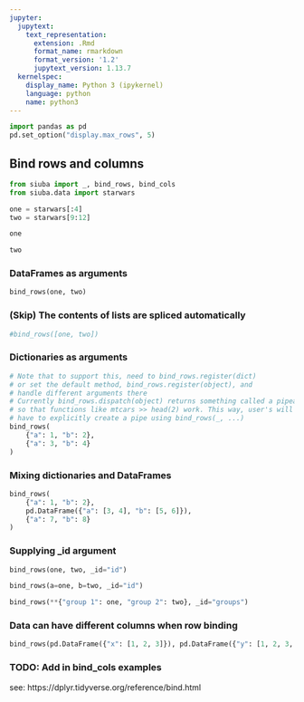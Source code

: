 ```yaml
---
jupyter:
  jupytext:
    text_representation:
      extension: .Rmd
      format_name: rmarkdown
      format_version: '1.2'
      jupytext_version: 1.13.7
  kernelspec:
    display_name: Python 3 (ipykernel)
    language: python
    name: python3
---
```


```python
import pandas as pd
pd.set_option("display.max_rows", 5)
```

## Bind rows and columns

```python
from siuba import _, bind_rows, bind_cols
from siuba.data import starwars

one = starwars[:4]
two = starwars[9:12]
```

```python
one
```

```python
two
```

### DataFrames as arguments

```python
bind_rows(one, two)
```

### (Skip) The contents of lists are spliced automatically

```python
#bind_rows([one, two])
```

### Dictionaries as arguments

```python
# Note that to support this, need to bind_rows.register(dict)
# or set the default method, bind_rows.register(object), and
# handle different arguments there
# Currently bind_rows.dispatch(object) returns something called a pipeable,
# so that functions like mtcars >> head(2) work. This way, user's will
# have to explicitly create a pipe using bind_rows(_, ...)
bind_rows(
    {"a": 1, "b": 2},
    {"a": 3, "b": 4}
)
```


### Mixing dictionaries and DataFrames

```python
bind_rows(
    {"a": 1, "b": 2},
    pd.DataFrame({"a": [3, 4], "b": [5, 6]}),
    {"a": 7, "b": 8}
)
```

### Supplying \_id argument

```python
bind_rows(one, two, _id="id")
```

```python
bind_rows(a=one, b=two, _id="id")
```

```python
bind_rows(**{"group 1": one, "group 2": two}, _id="groups")
```

### Data can have different columns when row binding

```python
bind_rows(pd.DataFrame({"x": [1, 2, 3]}), pd.DataFrame({"y": [1, 2, 3, 4]}))
```

### TODO: Add in bind_cols examples

see: https://dplyr.tidyverse.org/reference/bind.html
